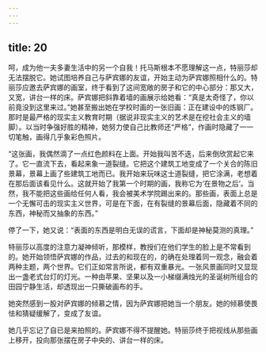 ```yaml
---
---
---
```

title: 20
---



呵，成为他一夫多妻生活中的另一个自我！托马斯根本不愿理解这一点，特丽莎却无法摆脱它。她试图培养自己与萨宾娜的友谊，开始主动为萨宾娜照相什么的。特丽莎应邀去萨宾娜的画室，终于看到了这间宽敞的房子和它的中心部分：那又大，又宽，讲台一样的床。萨宾娜把斜靠着墙的画展示给她看：“真是太奇怪了，你以前竟没到这里来过。”她甚至搬出她在学校时画的一张旧画：正在建设中的炼钢厂。那时是最严格的现实主义教育时期（据说非现实主义的艺术是在挖社会主义的墙脚）。以当时争强好胜的精神，她努力使自己比教师还“严格”，作画时隐藏了一一切笔触，画得几乎象彩色照片。

“这张画，我偶然滴了一点红色颜料在上面。开始我叫苦不迭，后来倒欣赏起它来了。它一直流下去，看起来象一道裂缝。它把这个建筑工地变成了一个关合的陈旧景幕，景幕上画了些建筑工地而已。我开始来玩味这士道裂缝，把它涂满，老想着在那后面该看见什么。这就开始了我第一个时期的画，我称它为‘在景物之后’。当然，我不能把这些画给任何人看，我会被美术学院踢出来的。那些画，表面上总是一个无懈可击的现实主义世界，可是在下面，在有裂缝的景幕后面，隐藏着不同的东西，神秘而又抽象的东西。”

停了一下，她又说：“表面的东西是明白无误的谎言，下面却是神秘莫测的真理。”

特丽莎以高度的注意力凝神倾听，那模样，教授们在他们学生的脸上是不常看到的。她开始领悟萨宾娜的作品，过去的和现在的，的确在处理着同一观念，融会着两种主题，两个世界。它们正如常言所说，都有双重暴光。一张风景画同时又显现出一盏老式台灯的灯光。一种由苹果、坚果以及一小梯缀满烛光的圣诞树所组合的田园宁静生活，却透现出一只撕破画布的手。

她突然感到一股对萨宾娜的倾慕之情，因为萨宾娜把她当一个朋友。她的倾慕使畏怯和猜疑缓解了，变成了友谊。

她几乎忘记了自已是来拍照的。萨宾娜不得不提醒她。特丽莎终于把视线从那些画上移开，投向那张摆在房子中央的、讲台一样的床。